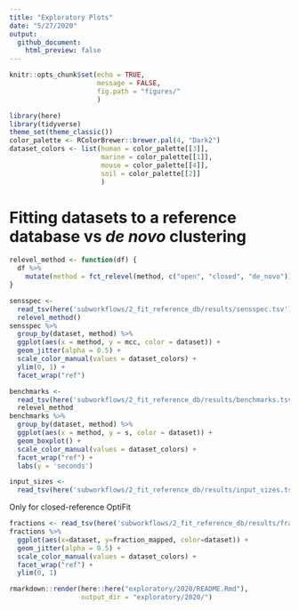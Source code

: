 ```yaml
---
title: "Exploratory Plots"
date: "5/27/2020"
output: 
  github_document:
    html_preview: false
---
```


```r
knitr::opts_chunk$set(echo = TRUE,
                      message = FALSE,
                      fig.path = "figures/"
                      )
```
```r
library(here)
library(tidyverse)
theme_set(theme_classic())
color_palette <- RColorBrewer::brewer.pal(4, "Dark2")
dataset_colors <- list(human = color_palette[[3]],
                       marine = color_palette[[1]],
                       mouse = color_palette[[4]],
                       soil = color_palette[[2]]
                       )
```

# Fitting datasets to a reference database vs _de novo_ clustering
```r
relevel_method <- function(df) {
  df %>%
    mutate(method = fct_relevel(method, c("open", "closed", "de_novo")))
}
```

```r
sensspec <-
  read_tsv(here('subworkflows/2_fit_reference_db/results/sensspec.tsv')) %>%
  relevel_method()
sensspec %>%
  group_by(dataset, method) %>%
  ggplot(aes(x = method, y = mcc, color = dataset)) +
  geom_jitter(alpha = 0.5) +
  scale_color_manual(values = dataset_colors) +
  ylim(0, 1) +
  facet_wrap("ref") 
```

```r
benchmarks <-
  read_tsv(here('subworkflows/2_fit_reference_db/results/benchmarks.tsv')) %>%
  relevel_method
benchmarks %>%
  group_by(dataset, method) %>%
  ggplot(aes(x = method, y = s, color = dataset)) +
  geom_boxplot() +
  scale_color_manual(values = dataset_colors) +
  facet_wrap("ref") +
  labs(y = 'seconds')
```

```r
input_sizes <-
  read_tsv(here('subworkflows/2_fit_reference_db/results/input_sizes.tsv'))
```

Only for closed-reference OptiFit

```r
fractions <- read_tsv(here('subworkflows/2_fit_reference_db/results/fraction_reads_mapped.tsv'))
fractions %>% 
  ggplot(aes(x=dataset, y=fraction_mapped, color=dataset)) +
  geom_jitter(alpha = 0.5) +
  scale_color_manual(values = dataset_colors) +
  facet_wrap("ref") +
  ylim(0, 1)
```






```r
rmarkdown::render(here::here("exploratory/2020/README.Rmd"), 
                  output_dir = "exploratory/2020/")
```

